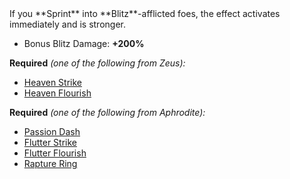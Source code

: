 
<Boon title="Romantic Spark" iconKey="duos/romantic-spark" type="duo">
If you **Sprint** into **Blitz**-afflicted foes, the effect activates immediately and is stronger.

- Bonus Blitz Damage: **+200%**

</Boon>

**Required** _(one of the following from Zeus):_

- [Heaven Strike](/boons/zeus#heaven-strike)
- [Heaven Flourish](/boons/zeus#heaven-flourish)

**Required** _(one of the following from Aphrodite):_

- [Passion Dash](/boons/aphrodite#passion-dash)
- [Flutter Strike](/boons/aphrodite#flutter-strike)
- [Flutter Flourish](/boons/aphrodite#flutter-flourish)
- [Rapture Ring](/boons/aphrodite#rapture-ring)
